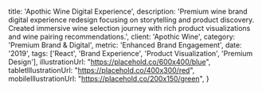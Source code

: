 
  title: 'Apothic Wine Digital Experience',
  description: 'Premium wine brand digital experience redesign focusing on storytelling and product discovery. Created immersive wine selection journey with rich product visualizations and wine pairing recommendations.',
  client: 'Apothic Wine',
  category: 'Premium Brand & Digital',
  metric: 'Enhanced Brand Engagement',
  date: '2019',
  tags: ['React', 'Brand Experience', 'Product Visualization', 'Premium Design'],
  illustrationUrl: "https://placehold.co/600x400/blue",
  tabletIllustrationUrl: "https://placehold.co/400x300/red",
  mobileIllustrationUrl: "https://placehold.co/200x150/green",
}

<ProjectMetadata
  client={metadata.client}
  metric={metadata.metric}
  category={metadata.category}
  date={metadata.date}
  tags={metadata.tags}
/>
